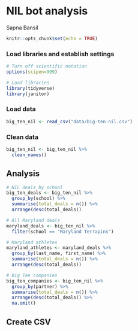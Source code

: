 # NIL bot analysis
Sapna Bansil

```r
knitr::opts_chunk$set(echo = TRUE)
```

### Load libraries and establish settings

```r
# Turn off scientific notation
options(scipen=999)

# Load libraries
library(tidyverse)
library(janitor)

```

### Load data

```r

big_ten_nil <- read_csv("data/big-ten-nil.csv")


```

### Clean data

```r

big_ten_nil <- big_ten_nil %>%
  clean_names()


```

## Analysis

```r

# NIL deals by school
big_ten_deals <- big_ten_nil %>%
  group_by(school) %>%
  summarise(total_deals = n()) %>%
  arrange(desc(total_deals))

# All Maryland deals
maryland_deals <- big_ten_nil %>%
  filter(school == "Maryland Terrapins")

# Maryland athletes
maryland_athletes <- maryland_deals %>%
  group_by(last_name, first_name) %>%
  summarise(total_deals = n()) %>%
  arrange(desc(total_deals))

# Big Ten companies
big_ten_companies <- big_ten_nil %>%
  group_by(partner) %>%
  summarise(total_deals = n()) %>%
  arrange(desc(total_deals)) %>%
  na.omit()

```

## Create CSV

```r



```
